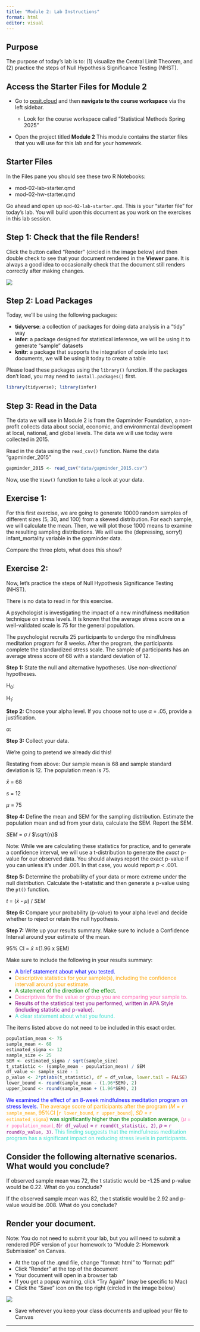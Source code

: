 ```yaml
---
title: "Module 2: Lab Instructions"
format: html
editor: visual
---
```


## Purpose

The purpose of today's lab is to: (1) visualize the Central Limit Theorem, and (2) practice the steps of Null Hypothesis Significance Testing (NHST).

## Access the Starter Files for Module 2

-   Go to [posit.cloud](posit.cloud) and then **navigate to the course workspace** via the left sidebar.

    -   Look for the course workspace called "Statistical Methods Spring 2025"

-   Open the project titled **Module 2** This module contains the starter files that you will use for this lab and for your homework.

## Starter Files

In the Files pane you should see these two R Notebooks:

-   mod-02-lab-starter.qmd
-   mod-02-hw-starter.qmd

Go ahead and open up `mod-02-lab-starter.qmd`. This is your "starter file" for today's lab. You will build upon this document as you work on the exercises in this lab session.

## Step 1: Check that the file Renders!

Click the button called "Render" (circled in the image below) and then double check to see that your document rendered in the **Viewer** pane. It is always a good idea to occasionally check that the document still renders correctly after making changes.

![](images/render.png)

## Step 2: Load Packages

Today, we'll be using the following packages:

-   **tidyverse**: a collection of packages for doing data analysis in a "tidy" way
-   **infer**: a package designed for statistical inference, we will be using it to generate "sample" datasets
-   **knitr**: a package that supports the integration of code into text documents, we will be using it today to create a table

Please load these packages using the `library()` function. If the packages don't load, you may need to `install.packages()` first.

```r
library(tidyverse); library(infer)
```

## Step 3: Read in the Data

The data we will use in Module 2 is from the Gapminder Foundation, a non-profit collects data about social, economic, and environmental development at local, national, and global levels. The data we will use today were collected in 2015.

Read in the data using the `read_csv()` function. Name the data "gapminder_2015"

```r
gapminder_2015 <- read_csv("data/gapminder_2015.csv")
```

Now, use the `View()` function to take a look at your data.

## Exercise 1:

For this first exercise, we are going to generate 10000 random samples of different sizes (5, 30, and 100) from a skewed distribution. For each sample, we will calculate the mean. Then, we will plot those 1000 means to examine the resulting sampling distributions. We will use the (depressing, sorry!) infant_mortality variable in the gapminder data. 

Compare the three plots, what does this show?

## Exercise 2:

Now, let's practice the steps of Null Hypothesis Significance Testing (NHST). 

:::callout-note
There is no data to read in for this exercise. 
:::

A psychologist is investigating the impact of a new mindfulness meditation technique on stress levels. It is known that the average stress score on a well-validated scale is 75 for the general population.

The psychologist recruits 25 participants to undergo the mindfulness meditation program for 8 weeks. After the program, the participants complete the standardized stress scale. The sample of participants has an average stress score of 68 with a standard deviation of 12. 

**Step 1:** State the null and alternative hypotheses. Use _non-directional_ hypotheses.

H~0~:

H~1~:

**Step 2:** Choose your alpha level. If you choose not to use $\alpha$ = .05, provide a justification.

$\alpha$: 

**Step 3:** Collect your data.

We're going to pretend we already did this! 

Restating from above: Our sample mean is 68 and sample standard deviation is 12. The population mean is 75. 

$\bar{x}$ = 68

_s_ = 12

$\mu$ = 75

**Step 4:** Define the mean and SEM for the sampling distribution. Estimate the population mean and sd from your data, calculate the SEM. Report the SEM.

_SEM_ = $\sigma$ / $\sqrt{n}$

:::callout-note
Note: While we are calculating these statistics for practice, and to generate a confidence interval, we will use a t-distribution to generate the _exact_ p-value for our observed data. You should always report the exact p-value if you can unless it's under .001. In that case, you would report _p_ < .001. 
:::

**Step 5:** Determine the probability of your data or more extreme under the null distribution. Calculate the t-statistic and then generate a p-value using the `pt()` function.

_t_ = ($\bar{x}$ - $\mu$) / _SEM_

**Step 6:** Compare your probability (p-value) to your alpha level and decide whether to reject or retain the null hypothesis. 

**Step 7:** Write up your results summary. Make sure to include a Confidence Interval around your estimate of the mean. 

95% CI = $\bar{x}$ &pm;(1.96 x SEM)

Make sure to include the following in your results summary:

  *   <span style="color: blue;">A brief statement about what you tested.<span>
  *   <span style="color: orange;">Descriptive statistics for your sample(s), including the confidence intervall around your estimate.<span>
  *   <span style="color: green;">A statement of the direction of the effect.<span>
  *   <span style="color: hotpink;">Descriptives for the value or group you are comparing your sample to.<span> 
  *   <span style="color: purple;">Results of the statistical test you performed, written in APA Style (including statistic and p-value).<span>
  *   <span style="color: turquoise;">A clear statement about what you found.<span>

:::callout-note
The items listed above do not need to be included in this exact order.

:::


```r
population_mean <- 75
sample_mean <- 68
estimated_sigma <- 12
sample_size <- 25
SEM <- estimated_sigma / sqrt(sample_size)
t_statistic <- (sample_mean - population_mean) / SEM
df_value <- sample_size - 1
p_value <- 2*pt(abs(t_statistic), df = df_value, lower.tail = FALSE)
lower_bound <- round(sample_mean - (1.96*SEM), 2)
upper_bound <- round(sample_mean + (1.96*SEM), 2)
```

<span style="color: blue;">We examined the effect of an 8-week mindfulness meditation program on stress levels.<span> <span style="color: orange;">The average score of participants after the program (_M_ = `r sample_mean`, 95%CI [`r lower_bound`, `r upper_bound`], _SD_ = `r estimated_sigma`)<span> <span style="color: green;">was significantly higher than the population average,<span> <span style="color: hotpink;">($\mu$ = `r population_mean`)<span>, <span style="color: purple;">_t_(`r df_value`) = `r round(t_statistic, 2)`, _p_ = `r round(p_value, 3)`.<span> <span style="color: turquoise;">This finding suggests that the mindfulness meditation program has a significant impact on reducing stress levels in participants.<span>

## Consider the following alternative scenarios. What would you conclude?

If observed sample mean was 72, the t statistic would be -1.25 and p-value would be 0.22. What do you conclude?

If the observed sample mean was 82, the t statistic would be 2.92 and p-value would be .008. What do you conclude?

## Render your document.

Note: You do not need to submit your lab, but you will need to submit a rendered PDF version of your homework to "Module 2: Homework Submission" on Canvas.

-   At the top of the .qmd file, change "format: html" to "format: pdf"
-   Click "Render" at the top of the document
-   Your document will open in a browser tab
-   If you get a popup warning, click "Try Again" (may be specific to Mac)
-   Click the "Save" icon on the top right (circled in the image below)

![](images/save_pdf.png)

-   Save wherever you keep your class documents and upload your file to Canvas

------------------------------------------------------------------------
